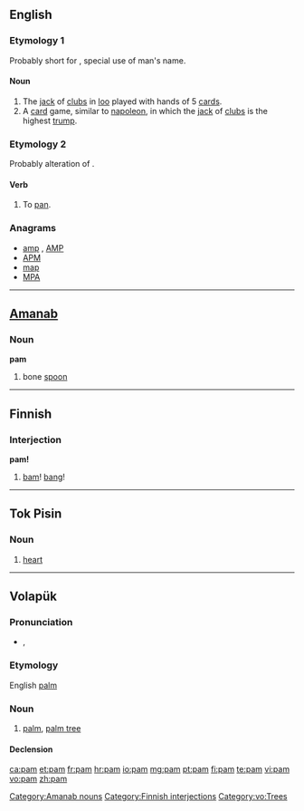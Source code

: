 {{also|Pam|PAM|рат}}
==English==

===Etymology 1===
Probably short for {{etyl|fr}} {{term|Pamphile||a given name|lang=fr}}, special use of man's name.

====Noun====
{{en-noun}}

# The [[jack]] of [[clubs]] in [[loo]] played with hands of 5 [[card]]s.
# A [[card]] game, similar to [[napoleon]], in which the [[jack]] of [[clubs]] is the highest [[trump]].

===Etymology 2===
Probably alteration of {{term|pan}}.

====Verb====
{{en-verb|pams|pamming|pammed}}

# To [[pan]].

===Anagrams===
* [[amp#English|amp]] , [[AMP#English|AMP]]
* [[APM#English|APM]]
* [[map#English|map]]
* [[MPA#English|MPA]]

----

==[[Amanab]]==

===Noun===
'''pam'''

# bone [[spoon]]

[[Category:Amanab nouns]]

----

==Finnish==

===Interjection===
'''pam!'''

# [[bam]]! [[bang]]!

[[Category:Finnish interjections]]

----

==Tok Pisin==

===Noun===
{{infl|tpi|noun}}

# {{anatomy|lang=tpi}} [[heart]]

----

==Volapük==

===Pronunciation===
* {{IPA|/pam/|lang=vo}}, {{SAMPA|/pam/}}

===Etymology===
English [[palm]]

===Noun===
{{vo-noun}}

# [[palm]], [[palm tree]]

====Declension====
{{vo-decl-noun}}

[[Category:vo:Trees]]

[[ca:pam]]
[[et:pam]]
[[fr:pam]]
[[hr:pam]]
[[io:pam]]
[[mg:pam]]
[[pt:pam]]
[[fi:pam]]
[[te:pam]]
[[vi:pam]]
[[vo:pam]]
[[zh:pam]]